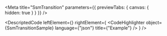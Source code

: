 
<Meta title="SsmTransition" parameters={{ previewTabs: { canvas: { hidden: true } } }} />

<DescriptedCode
  leftElement={<SsmTransitionDesc />}
  rightElement={
    <CodeHighlighter
      object={SsmTransitionSample}
      language={"json"}
      title={"Example"}
    />
  }
/>
